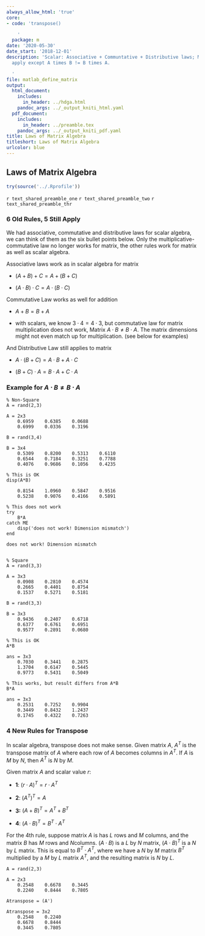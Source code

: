 ```yaml
---
always_allow_html: 'true'
core:
- code: 'transpose()

    '
  package: m
date: '2020-05-30'
date_start: '2018-12-01'
description: 'Scalar: Associative + Communtative + Distributive laws; Matrix: all
  apply except A times B != B times A.

  '
file: matlab_define_matrix
output:
  html_document:
    includes:
      in_header: ../hdga.html
    pandoc_args: ../_output_kniti_html.yaml
  pdf_document:
    includes:
      in_header: ../preamble.tex
    pandoc_args: ../_output_kniti_pdf.yaml
title: Laws of Matrix Algebra
titleshort: Laws of Matrix Algebra
urlcolor: blue
---
```


## Laws of Matrix Algebra

```r
try(source('../.Rprofile'))
```

`r text_shared_preamble_one`
`r text_shared_preamble_two`
`r text_shared_preamble_thr`

### 6 Old Rules, 5 Still Apply

We had associative, commutative and distributive laws for scalar
algebra, we can think of them as the six bullet points below. Only the
multiplicative-commutative law no longer works for matrix, the other
rules work for matrix as well as scalar algebra.

Associative laws work as in scalar algebra for matrix

-   $\displaystyle (A+B)+C=A+(B+C)$

-   $\displaystyle (A\cdot B)\cdot C=A\cdot (B\cdot C)$

Commutative Law works as well for addition

-   $\displaystyle A+B=B+A$

-   with scalars, we know $3\cdot 4=4\cdot 3$, but commutative law for
    matrix multiplication does not work, Matrix
    $A\cdot B\not= B\cdot A$. The matrix dimensions might not even match
    up for multiplication. (see below for examples)

And Distributive Law still applies to matrix

-   $\displaystyle A\cdot (B+C)=A\cdot B+A\cdot C$

-   $\displaystyle (B+C)\cdot A=B\cdot A+C\cdot A$

### Example for $A\cdot B\not= B\cdot A$

    % Non-Square
    A = rand(2,3)

    A = 2x3    
        0.6959    0.6385    0.0688
        0.6999    0.0336    0.3196

    B = rand(3,4)

    B = 3x4    
        0.5309    0.8200    0.5313    0.6110
        0.6544    0.7184    0.3251    0.7788
        0.4076    0.9686    0.1056    0.4235

    % This is OK
    disp(A*B)

        0.8154    1.0960    0.5847    0.9516
        0.5238    0.9076    0.4166    0.5891

    % This does not work
    try 
        B*A
    catch ME
        disp('does not work! Dimension mismatch')
    end

    does not work! Dimension mismatch


    % Square
    A = rand(3,3)

    A = 3x3    
        0.0908    0.2810    0.4574
        0.2665    0.4401    0.8754
        0.1537    0.5271    0.5181

    B = rand(3,3)

    B = 3x3    
        0.9436    0.2407    0.6718
        0.6377    0.6761    0.6951
        0.9577    0.2891    0.0680

    % This is OK
    A*B

    ans = 3x3    
        0.7030    0.3441    0.2875
        1.3704    0.6147    0.5445
        0.9773    0.5431    0.5049

    % This works, but result differs from A*B
    B*A

    ans = 3x3    
        0.2531    0.7252    0.9904
        0.3449    0.8432    1.2437
        0.1745    0.4322    0.7263

### 4 New Rules for Transpose

In scalar algebra, transpose does not make sense. Given matrix $A$,
$A^T$ is the transpose matrix of $A$ where each row of $A$ becomes
columns in $A^T$. If $A$ is $M$ by $N$, then $A^T$ is $N$ by $M$.

Given matrix $A$ and scalar value $r$:

-   **1**: $(r\cdot A)^T =r\cdot A^T$

-   **2**: $(A^T )^T =A$

-   **3:** $(A+B)^T =A^T +B^T$

-   **4**: $(A\cdot B)^T =B^T \cdot A^T$

For the 4th rule, suppose matrix $A$ is has $L$ rows and $M$ columns,
and the matrix $B$ has $M$ rows and $N$columns. $(A\cdot B)$ is a $L$ by
$N$ matrix, $(A\cdot B)^T$ is a $N$ by $L$ matrix. This is equal to
$B^T \cdot A^T$, where we have a $N$ by $M$ matrix $B^T$ multiplied by a
$M$ by $L$ matrix $A^T$, and the resulting matrix is $N$ by $L$.

    A = rand(2,3)

    A = 2x3    
        0.2548    0.6678    0.3445
        0.2240    0.8444    0.7805

    Atranspose = (A')

    Atranspose = 3x2    
        0.2548    0.2240
        0.6678    0.8444
        0.3445    0.7805
